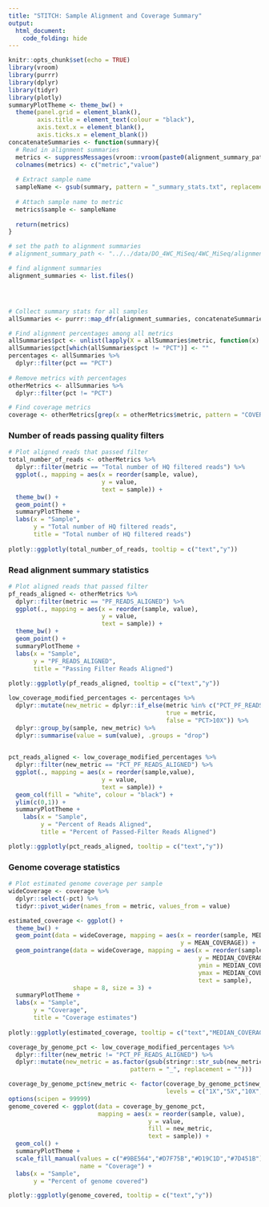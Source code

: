 ```yaml
---
title: "STITCH: Sample Alignment and Coverage Summary"
output: 
  html_document:
    code_folding: hide
---
```


```r
knitr::opts_chunk$set(echo = TRUE)
library(vroom)
library(purrr)
library(dplyr)
library(tidyr)
library(plotly)
summaryPlotTheme <- theme_bw() + 
  theme(panel.grid = element_blank(),
        axis.title = element_text(colour = "black"),
        axis.text.x = element_blank(),
        axis.ticks.x = element_blank())
concatenateSummaries <- function(summary){
  # Read in alignment summaries
  metrics <- suppressMessages(vroom::vroom(paste0(alignment_summary_path,summary), col_names = F))
  colnames(metrics) <- c("metric","value")
  
  # Extract sample name
  sampleName <- gsub(summary, pattern = "_summary_stats.txt", replacement = "")
  
  # Attach sample name to metric
  metrics$sample <- sampleName
  
  return(metrics)
}
```

```r
# set the path to alignment summaries
# alignment_summary_path <- "../../data/DO_4WC_MiSeq/4WC_MiSeq/alignment_stats/"

# find alignment summaries
alignment_summaries <- list.files()




# Collect summary stats for all samples
allSummaries <- purrr::map_dfr(alignment_summaries, concatenateSummaries)

# Find alignment percentages among all metrics
allSummaries$pct <- unlist(lapply(X = allSummaries$metric, function(x) strsplit(x, split = "_")[[1]][1]))
allSummaries$pct[which(allSummaries$pct != "PCT")] <- ""
percentages <- allSummaries %>%
  dplyr::filter(pct == "PCT")
  
# Remove metrics with percentages
otherMetrics <- allSummaries %>%
  dplyr::filter(pct != "PCT")

# Find coverage metrics
coverage <- otherMetrics[grep(x = otherMetrics$metric, pattern = "COVERAGE"),]
```

### Number of reads passing quality filters

```r
# Plot aligned reads that passed filter
total_number_of_reads <- otherMetrics %>%
  dplyr::filter(metric == "Total number of HQ filtered reads") %>%
  ggplot(., mapping = aes(x = reorder(sample, value), 
                          y = value, 
                          text = sample)) + 
  theme_bw() + 
  geom_point() +
  summaryPlotTheme + 
  labs(x = "Sample",
       y = "Total number of HQ filtered reads",
       title = "Total number of HQ filtered reads")
  
plotly::ggplotly(total_number_of_reads, tooltip = c("text","y"))

```

### Read alignment summary statistics

```r
# Plot aligned reads that passed filter
pf_reads_aligned <- otherMetrics %>%
  dplyr::filter(metric == "PF_READS_ALIGNED") %>%
  ggplot(., mapping = aes(x = reorder(sample, value), 
                          y = value, 
                          text = sample)) + 
  theme_bw() + 
  geom_point() +
  summaryPlotTheme + 
  labs(x = "Sample",
       y = "PF_READS_ALIGNED",
       title = "Passing Filter Reads Aligned")
  
plotly::ggplotly(pf_reads_aligned, tooltip = c("text","y"))

```

```r
low_coverage_modified_percentages <- percentages %>%
  dplyr::mutate(new_metric = dplyr::if_else(metric %in% c("PCT_PF_READS_ALIGNED","PCT_1X","PCT_5X","PCT_10X"), 
                                            true = metric, 
                                            false = "PCT>10X")) %>%
  dplyr::group_by(sample, new_metric) %>%
  dplyr::summarise(value = sum(value), .groups = "drop")
  

pct_reads_aligned <- low_coverage_modified_percentages %>%
  dplyr::filter(new_metric == "PCT_PF_READS_ALIGNED") %>% 
  ggplot(., mapping = aes(x = reorder(sample,value), 
                          y = value,
                          text = sample)) + 
  geom_col(fill = "white", colour = "black") + 
  ylim(c(0,1)) + 
  summaryPlotTheme +
    labs(x = "Sample",
         y = "Percent of Reads Aligned",
         title = "Percent of Passed-Filter Reads Aligned")

plotly::ggplotly(pct_reads_aligned, tooltip = c("text","y"))
```

### Genome coverage statistics

```r
# Plot estimated genome coverage per sample
wideCoverage <- coverage %>%
  dplyr::select(-pct) %>%
  tidyr::pivot_wider(names_from = metric, values_from = value)

estimated_coverage <- ggplot() + 
  theme_bw() + 
  geom_point(data = wideCoverage, mapping = aes(x = reorder(sample, MEDIAN_COVERAGE), 
                                                y = MEAN_COVERAGE)) + 
  geom_pointrange(data = wideCoverage, mapping = aes(x = reorder(sample, MEDIAN_COVERAGE), 
                                                     y = MEDIAN_COVERAGE, 
                                                     ymin = MEDIAN_COVERAGE-SD_COVERAGE,
                                                     ymax = MEDIAN_COVERAGE+SD_COVERAGE,
                                                     text = sample),
                  shape = 8, size = 3) +
  summaryPlotTheme + 
  labs(x = "Sample",
       y = "Coverage",
       title = "Coverage estimates")
  
plotly::ggplotly(estimated_coverage, tooltip = c("text","MEDIAN_COVERAGE"))
```

```r
coverage_by_genome_pct <- low_coverage_modified_percentages %>%
  dplyr::filter(new_metric != "PCT_PF_READS_ALIGNED") %>%
  dplyr::mutate(new_metric = as.factor(gsub(stringr::str_sub(new_metric, start = 4), 
                                  pattern = "_", replacement = "")))

coverage_by_genome_pct$new_metric <- factor(coverage_by_genome_pct$new_metric, 
                                            levels = c("1X","5X","10X",">10X"))
options(scipen = 99999)
genome_covered <- ggplot(data = coverage_by_genome_pct,
                         mapping = aes(x = reorder(sample, value), 
                                       y = value, 
                                       fill = new_metric,
                                       text = sample)) + 
  geom_col() + 
  summaryPlotTheme + 
  scale_fill_manual(values = c("#9BE564","#D7F75B","#D19C1D","#7D451B"), 
                    name = "Coverage") + 
  labs(x = "Sample",
       y = "Percent of genome covered")

plotly::ggplotly(genome_covered, tooltip = c("text","y"))
```